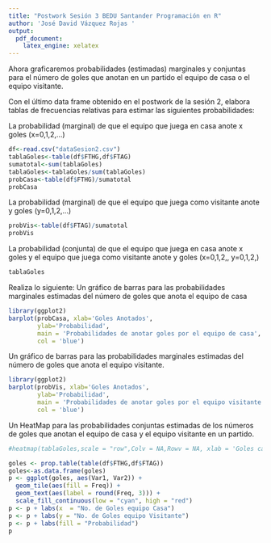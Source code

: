 ```yaml
---
title: "Postwork Sesión 3 BEDU Santander Programación en R"
author: 'José David Vázquez Rojas '
output:
  pdf_document:
    latex_engine: xelatex
---
```

Ahora graficaremos probabilidades (estimadas) marginales y conjuntas para el número de goles que anotan en un partido el equipo de casa o el equipo visitante.

Con el último data frame obtenido en el postwork de la sesión 2, elabora tablas de frecuencias relativas para estimar las siguientes probabilidades:

La probabilidad (marginal) de que el equipo que juega en casa anote x goles (x=0,1,2,...)
```r
df<-read.csv("dataSesion2.csv")
tablaGoles<-table(df$FTHG,df$FTAG)
sumatotal<-sum(tablaGoles)
tablaGoles<-tablaGoles/sum(tablaGoles)
probCasa<-table(df$FTHG)/sumatotal
probCasa
```
La probabilidad (marginal) de que el equipo que juega como visitante anote y goles (y=0,1,2,...)
```r
probVis<-table(df$FTAG)/sumatotal
probVis
```
La probabilidad (conjunta) de que el equipo que juega en casa anote x goles y el equipo que juega como visitante anote y goles (x=0,1,2,, y=0,1,2,)
```r
tablaGoles
```
Realiza lo siguiente:
Un gráfico de barras para las probabilidades marginales estimadas del número de goles que anota el equipo de casa
```r
library(ggplot2)
barplot(probCasa, xlab='Goles Anotados',
        ylab='Probabilidad',
        main = 'Probabilidades de anotar goles por el equipo de casa',
        col = 'blue')
```

Un gráfico de barras para las probabilidades marginales estimadas del número de goles que anota el equipo visitante.
```r
library(ggplot2)
barplot(probVis, xlab='Goles Anotados',
        ylab='Probabilidad',
        main = 'Probabilidades de anotar goles por el equipo visitante',
        col = 'blue')
```

Un HeatMap para las probabilidades conjuntas estimadas de los números de goles que anotan el equipo de casa y el equipo visitante en un partido.
```r
#heatmap(tablaGoles,scale = "row",Colv = NA,Rowv = NA, xlab = 'Goles casa',ylab = 'Goles visitantes',)
```
```r
goles <- prop.table(table(df$FTHG,df$FTAG))
goles<-as.data.frame(goles)
p <- ggplot(goles, aes(Var1, Var2)) +
  geom_tile(aes(fill = Freq)) +
  geom_text(aes(label = round(Freq, 3))) + 
  scale_fill_continuous(low = "cyan", high = "red")
p <- p + labs(x  = "No. de Goles equipo Casa")
p <- p + labs(y = "No. de Goles equipo Visitante")
p <- p + labs(fill = "Probabilidad")
p

```


